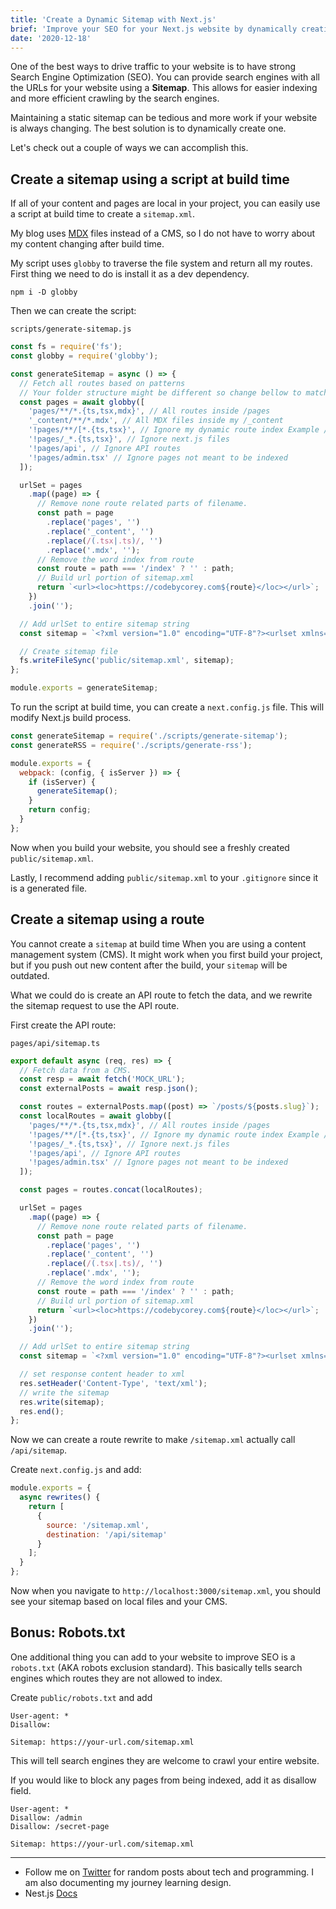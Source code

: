 ```yaml
---
title: 'Create a Dynamic Sitemap with Next.js'
brief: 'Improve your SEO for your Next.js website by dynamically creating a sitemap.xml for efficient and accurate indexing'
date: '2020-12-18'
---
```


One of the best ways to drive traffic to your website is to have strong Search Engine Optimization (SEO). You can provide search engines with all the URLs for your website using a **Sitemap**. This allows for easier indexing and more efficient crawling by the search engines.

Maintaining a static sitemap can be tedious and more work if your website is always changing. The best solution is to dynamically create one.

Let's check out a couple of ways we can accomplish this.

## Create a sitemap using a script at build time

If all of your content and pages are local in your project, you can easily use a script at build time to create a `sitemap.xml`.

My blog uses [MDX](https://mdxjs.com/) files instead of a CMS, so I do not have to worry about my content changing after build time.

My script uses `globby` to traverse the file system and return all my routes. First thing we need to do is install it as a dev dependency.

```
npm i -D globby
```

Then we can create the script:

`scripts/generate-sitemap.js`

```js
const fs = require('fs');
const globby = require('globby');

const generateSitemap = async () => {
  // Fetch all routes based on patterns
  // Your folder structure might be different so change bellow to match your needs
  const pages = await globby([
    'pages/**/*.{ts,tsx,mdx}', // All routes inside /pages
    '_content/**/*.mdx', // All MDX files inside my /_content
    '!pages/**/[*.{ts,tsx}', // Ignore my dynamic route index Example /pages/blog/[slug].tsx
    '!pages/_*.{ts,tsx}', // Ignore next.js files
    '!pages/api', // Ignore API routes
    '!pages/admin.tsx' // Ignore pages not meant to be indexed
  ]);

  urlSet = pages
    .map((page) => {
      // Remove none route related parts of filename.
      const path = page
        .replace('pages', '')
        .replace('_content', '')
        .replace(/(.tsx|.ts)/, '')
        .replace('.mdx', '');
      // Remove the word index from route
      const route = path === '/index' ? '' : path;
      // Build url portion of sitemap.xml
      return `<url><loc>https://codebycorey.com${route}</loc></url>`;
    })
    .join('');

  // Add urlSet to entire sitemap string
  const sitemap = `<?xml version="1.0" encoding="UTF-8"?><urlset xmlns="http://www.sitemaps.org/schemas/sitemap/0.9">${urlSet}</urlset>`;

  // Create sitemap file
  fs.writeFileSync('public/sitemap.xml', sitemap);
};

module.exports = generateSitemap;
```

To run the script at build time, you can create a `next.config.js` file. This will modify Next.js build process.

```js
const generateSitemap = require('./scripts/generate-sitemap');
const generateRSS = require('./scripts/generate-rss');

module.exports = {
  webpack: (config, { isServer }) => {
    if (isServer) {
      generateSitemap();
    }
    return config;
  }
};
```

Now when you build your website, you should see a freshly created `public/sitemap.xml`.

Lastly, I recommend adding `public/sitemap.xml` to your `.gitignore` since it is a generated file.

## Create a sitemap using a route

You cannot create a `sitemap` at build time When you are using a content management system (CMS). It might work when you first build your project, but if you push out new content after the build, your `sitemap` will be outdated.

What we could do is create an API route to fetch the data, and we rewrite the sitemap request to use the API route.

First create the API route:

`pages/api/sitemap.ts`

```ts
export default async (req, res) => {
  // Fetch data from a CMS.
  const resp = await fetch('MOCK_URL');
  const externalPosts = await resp.json();

  const routes = externalPosts.map((post) => `/posts/${posts.slug}`);
  const localRoutes = await globby([
    'pages/**/*.{ts,tsx,mdx}', // All routes inside /pages
    '!pages/**/[*.{ts,tsx}', // Ignore my dynamic route index Example /pages/blog/[slug].tsx
    '!pages/_*.{ts,tsx}', // Ignore next.js files
    '!pages/api', // Ignore API routes
    '!pages/admin.tsx' // Ignore pages not meant to be indexed
  ]);

  const pages = routes.concat(localRoutes);

  urlSet = pages
    .map((page) => {
      // Remove none route related parts of filename.
      const path = page
        .replace('pages', '')
        .replace('_content', '')
        .replace(/(.tsx|.ts)/, '')
        .replace('.mdx', '');
      // Remove the word index from route
      const route = path === '/index' ? '' : path;
      // Build url portion of sitemap.xml
      return `<url><loc>https://codebycorey.com${route}</loc></url>`;
    })
    .join('');

  // Add urlSet to entire sitemap string
  const sitemap = `<?xml version="1.0" encoding="UTF-8"?><urlset xmlns="http://www.sitemaps.org/schemas/sitemap/0.9">${urlSet}</urlset>`;

  // set response content header to xml
  res.setHeader('Content-Type', 'text/xml');
  // write the sitemap
  res.write(sitemap);
  res.end();
};
```

Now we can create a route rewrite to make `/sitemap.xml` actually call `/api/sitemap`.

Create `next.config.js` and add:

```js
module.exports = {
  async rewrites() {
    return [
      {
        source: '/sitemap.xml',
        destination: '/api/sitemap'
      }
    ];
  }
};
```

Now when you navigate to `http://localhost:3000/sitemap.xml`, you should see your sitemap based on local files and your CMS.

## Bonus: Robots.txt

One additional thing you can add to your website to improve SEO is a `robots.txt` (AKA robots exclusion standard). This basically tells search engines which routes they are not allowed to index.

Create `public/robots.txt` and add

```
User-agent: *
Disallow:

Sitemap: https://your-url.com/sitemap.xml
```

This will tell search engines they are welcome to crawl your entire website.

If you would like to block any pages from being indexed, add it as disallow field.

```
User-agent: *
Disallow: /admin
Disallow: /secret-page

Sitemap: https://your-url.com/sitemap.xml
```

---

- Follow me on [Twitter](https://twitter.com/CodeByCorey) for random posts about tech and programming. I am also documenting my journey learning design.
- Nest.js [Docs](https://nextjs.org/docs/getting-started)

